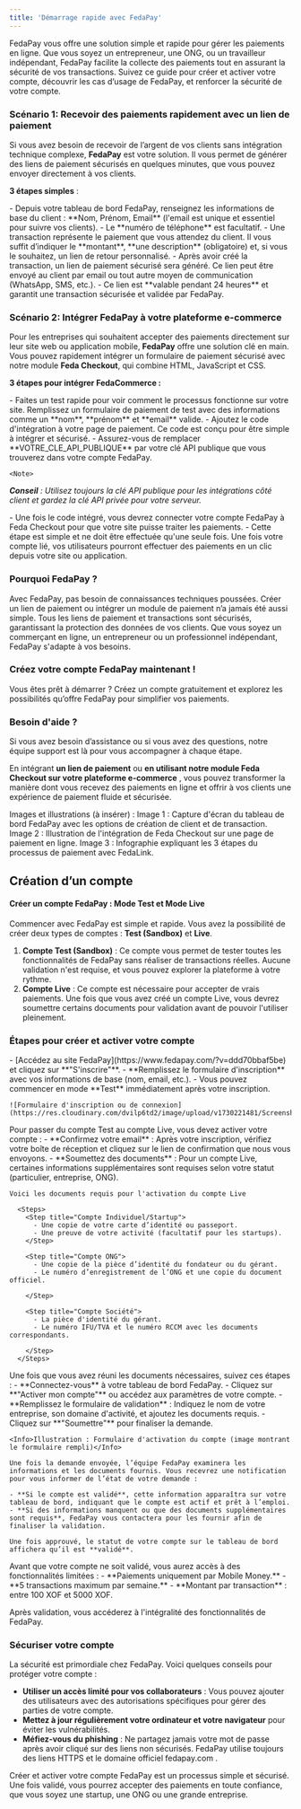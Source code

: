 ```yaml
---
title: 'Démarrage rapide avec FedaPay'
--- 
```


FedaPay vous offre une solution simple et rapide pour gérer les paiements en ligne. Que vous soyez un entrepreneur, une ONG, ou un travailleur indépendant, FedaPay facilite la collecte des paiements tout en assurant la sécurité de vos transactions. Suivez ce guide pour créer et activer votre compte, découvrir les cas d’usage de FedaPay, et renforcer la sécurité de votre compte.




























### Scénario 1: Recevoir des paiements rapidement avec un lien de paiement

Si vous avez besoin de recevoir de l’argent de vos clients sans intégration technique complexe, **FedaPay** est votre solution. Il vous permet de générer des liens de paiement sécurisés en quelques minutes, que vous pouvez envoyer directement à vos clients.

**3 étapes simples** :

<Steps>
  <Step title="Créer un client">
    - Depuis votre tableau de bord FedaPay, renseignez les informations de base du client : **Nom, Prénom, Email** (l'email est unique et essentiel pour suivre vos clients).
    - Le **numéro de téléphone** est facultatif.
  </Step>
  <Step title="Créer une transaction">
    - Une transaction représente le paiement que vous attendez du client. Il vous suffit d’indiquer le **montant**, **une description** (obligatoire) et, si vous le souhaitez, un lien de retour personnalisé.

  </Step>
  <Step title=" Générer un lien de paiement">
    - Après avoir créé la transaction, un lien de paiement sécurisé sera généré. Ce lien peut être envoyé au client par email ou tout autre moyen de communication (WhatsApp, SMS, etc.).
    - Ce lien est **valable pendant 24 heures** et garantit une transaction sécurisée et validée par FedaPay.

  </Step>
</Steps>


### Scénario 2: Intégrer FedaPay à votre plateforme e-commerce

Pour les entreprises qui souhaitent accepter des paiements directement sur leur site web ou application mobile, **FedaPay** offre une solution clé en main. Vous pouvez rapidement intégrer un formulaire de paiement sécurisé avec notre module **Feda Checkout**, qui combine HTML, JavaScript et CSS.

**3 étapes pour intégrer FedaCommerce :**

<Steps>
  <Step title="Tester Feda Checkout">
    - Faites un test rapide pour voir comment le processus fonctionne sur votre site. Remplissez un formulaire de paiement de test avec des informations comme un **nom**, **prénom** et **email** valide.
  </Step>

  <Step title="Ajout d’un bouton de test ici pour une meilleure expérience utilisateur.">
  </Step>

  <Step title="Intégrer le code de paiement">
    - Ajoutez le code d'intégration à votre page de paiement. Ce code est conçu pour être simple à intégrer et sécurisé.
    - Assurez-vous de remplacer **VOTRE_CLE_API_PUBLIQUE** par votre clé API publique que vous trouverez dans votre compte FedaPay.

    <Note>
  _**Conseil** : Utilisez toujours la clé API publique pour les intégrations côté client et gardez la clé API privée pour votre serveur._
  </Note>

  </Step>

  <Step title="Connecter votre compte à Feda Checkout">
    - Une fois le code intégré, vous devrez connecter votre compte FedaPay à Feda Checkout pour que votre site puisse traiter les paiements.
    - Cette étape est simple et ne doit être effectuée qu'une seule fois. Une fois votre compte lié, vos utilisateurs pourront effectuer des paiements en un clic depuis votre site ou application.

  </Step>
</Steps>

### Pourquoi FedaPay ?

<AccordionGroup>
  <Accordion title="Simplicité">
     Avec FedaPay, pas besoin de connaissances techniques poussées. Créer un lien de paiement ou intégrer un module de paiement n’a jamais été aussi simple.
  </Accordion>

  <Accordion title="Sécurité">
     Tous les liens de paiement et transactions sont sécurisés, garantissant la protection des données de vos clients.
  </Accordion>

  <Accordion title="Flexibilité">
    Que vous soyez un commerçant en ligne, un entrepreneur ou un professionnel indépendant, FedaPay s'adapte à vos besoins.
  </Accordion>
</AccordionGroup>

### Créez votre compte FedaPay maintenant !

Vous êtes prêt à démarrer ? Créez un compte gratuitement et explorez les possibilités qu’offre FedaPay pour simplifier vos paiements. 

<CardGroup>
  <Card
    title="Créer un compte Test"
    href="https://sandbox.fedapay.com/register"
  ></Card>
  <Card
    title="Créer un compte Live"
    href="https://live.fedapay.com/register"
  ></Card>
</CardGroup>

### Besoin d'aide ?

Si vous avez besoin d’assistance ou si vous avez des questions, notre équipe support est là pour vous accompagner à chaque étape.

En intégrant **un lien de paiement** ou **en utilisant notre module Feda Checkout sur votre plateforme e-commerce** , vous pouvez transformer la manière dont vous recevez des paiements en ligne et offrir à vos clients une expérience de paiement fluide et sécurisée.


<Info>Images et illustrations (à insérer) :
Image 1 : Capture d'écran du tableau de bord FedaPay avec les options de création de client et de transaction.
Image 2 : Illustration de l'intégration de Feda Checkout sur une page de paiement en ligne.
Image 3 : Infographie expliquant les 3 étapes du processus de paiement avec FedaLink.</Info>




## Création d’un compte

#### Créer un compte FedaPay : Mode Test et Mode Live

Commencer avec FedaPay est simple et rapide. Vous avez la possibilité de créer deux types de comptes : **Test (Sandbox)** et **Live**.

1. **Compte Test (Sandbox)** : Ce compte vous permet de tester toutes les fonctionnalités de FedaPay sans réaliser de transactions réelles. Aucune validation n'est requise, et vous pouvez explorer la plateforme à votre rythme.
2. **Compte Live** : Ce compte est nécessaire pour accepter de vrais paiements. Une fois que vous avez créé un compte Live, vous devrez soumettre certains documents pour validation avant de pouvoir l'utiliser pleinement.

### Étapes pour créer et activer votre compte

<Tabs>
  <Tab title="Créer un compte FedaPay (Test ou Live)">
    - [Accédez au site FedaPay](https://www.fedapay.com/?v=ddd70bbaf5be) et cliquez sur **"S'inscrire"**.
    - **Remplissez le formulaire d'inscription** avec vos informations de base (nom, email, etc.).
    - Vous pouvez commencer en mode **Test** immédiatement après votre inscription.

    ![Formulaire d'inscription ou de connexion](https://res.cloudinary.com/dvilp6td2/image/upload/v1730221481/Screenshot_of_FedaPay_okjarq.jpg)

  </Tab>

  <Tab title="Activer votre compte">
    Pour passer du compte Test au compte Live, vous devez activer votre compte :
      - **Confirmez votre email** : Après votre inscription, vérifiez votre boîte de réception et cliquez sur le lien de confirmation que nous vous envoyons.
      - **Soumettez des documents** : Pour un compte Live, certaines informations supplémentaires sont requises selon votre statut (particulier, entreprise, ONG).

    Voici les documents requis pour l'activation du compte Live

      <Steps>
        <Step title="Compte Individuel/Startup">
          - Une copie de votre carte d’identité ou passeport.
          - Une preuve de votre activité (facultatif pour les startups).
        </Step>

        <Step title="Compte ONG">
          - Une copie de la pièce d’identité du fondateur ou du gérant.
          - Le numéro d’enregistrement de l’ONG et une copie du document officiel.

        </Step>

        <Step title="Compte Société">
          - La pièce d'identité du gérant.
          - Le numéro IFU/TVA et le numéro RCCM avec les documents correspondants.

        </Step>
      </Steps>


  </Tab>

  <Tab title="Faites valider votre compte">
    Une fois que vous avez réuni les documents nécessaires, suivez ces étapes :
    - **Connectez-vous** à votre tableau de bord FedaPay.
    - Cliquez sur **"Activer mon compte"** ou accédez aux paramètres de votre compte.
    - **Remplissez le formulaire de validation** : 
    Indiquez le nom de votre entreprise, son domaine d'activité, et ajoutez les documents requis.
    - Cliquez sur **"Soumettre"** pour finaliser la demande.

    <Info>Illustration : Formulaire d'activation du compte (image montrant le formulaire rempli)</Info>

    Une fois la demande envoyée, l’équipe FedaPay examinera les informations et les documents fournis. Vous recevrez une notification pour vous informer de l’état de votre demande :

    - **Si le compte est validé**, cette information apparaîtra sur votre tableau de bord, indiquant que le compte est actif et prêt à l’emploi.
    - **Si des informations manquent ou que des documents supplémentaires sont requis**, FedaPay vous contactera pour les fournir afin de finaliser la validation.

    Une fois approuvé, le statut de votre compte sur le tableau de bord affichera qu’il est **validé**.
  </Tab>
</Tabs>

<Note>
Avant que votre compte ne soit validé, vous aurez accès à des fonctionnalités limitées :
- **Paiements uniquement par Mobile Money.**
- **5 transactions maximum par semaine.**
- **Montant par transaction** : entre 100 XOF et 5000 XOF.

Après validation, vous accéderez à l'intégralité des fonctionnalités de FedaPay.
</Note>

### Sécuriser votre compte

La sécurité est primordiale chez FedaPay. Voici quelques conseils pour protéger votre compte :

- **Utiliser un accès limité pour vos collaborateurs** : Vous pouvez ajouter des utilisateurs avec des autorisations spécifiques pour gérer des parties de votre compte.
- **Mettez à jour régulièrement votre ordinateur et votre navigateur** pour éviter les vulnérabilités.
- **Méfiez-vous du phishing** : Ne partagez jamais votre mot de passe après avoir cliqué sur des liens non sécurisés. FedaPay utilise toujours des liens HTTPS et le domaine officiel fedapay.com .

Créer et activer votre compte FedaPay est un processus simple et sécurisé. Une fois validé, vous pourrez accepter des paiements en toute confiance, que vous soyez une startup, une ONG ou une grande entreprise.




